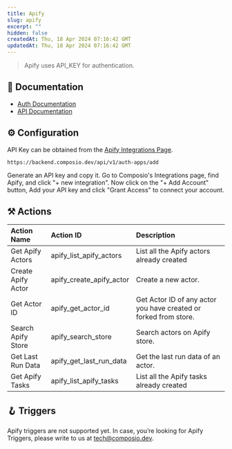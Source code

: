 ```yaml
---
title: Apify
slug: apify
excerpt: ""
hidden: false
createdAt: Thu, 18 Apr 2024 07:16:42 GMT
updatedAt: Thu, 18 Apr 2024 07:16:42 GMT
--- 
```

> Apify uses API_KEY for authentication.
## 📔 Documentation

- [Auth Documentation](https://docs.apify.com/api/v2#/introduction/authentication)
- [API Documentation](https://docs.apify.com/api/v2#/reference)

## ⚙️ Configuration

<Tip>API Key can be obtained from the [Apify Integrations Page](https://console.apify.com/account#/integrations).</Tip>


```
https://backend.composio.dev/api/v1/auth-apps/add
```

Generate an API key and copy it. Go to Composio's Integrations page, find Apify, and click "+ new integration". Now click on the "+ Add Account" button, Add your API key and click "Grant Access" to connect your account.


## ⚒️ Actions


| Action Name            | Action ID                   | Description                                       |
| :--------------------- | :-------------------------- | :------------------------------------------------ |
| Get Apify Actors | apify_list_apify_actors | List all the Apify actors already created |
| Create Apify Actor | apify_create_apify_actor | Create a new actor. |
| Get Actor ID | apify_get_actor_id | Get Actor ID of any actor you have created or forked from store. |
| Search Apify Store | apify_search_store | Search actors on Apify store. |
| Get Last Run Data | apify_get_last_run_data | Get the last run data of an actor. |
| Get Apify Tasks | apify_list_apify_tasks | List all the Apify tasks already created |

## 🪝 Triggers

Apify triggers are not supported yet. In case, you’re looking for Apify Triggers, please write to us at tech@composio.dev.
